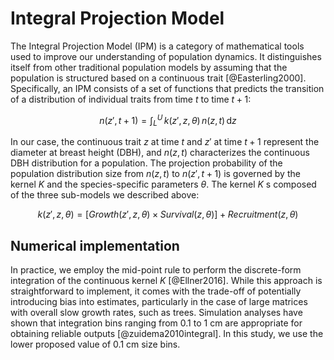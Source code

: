 # Integral Projection Model {#sec-ipm_description}

The Integral Projection Model (IPM) is a category of mathematical tools used to improve our understanding of population dynamics.
It distinguishes itself from other traditional population models by assuming that the population is structured based on a continuous trait [@Easterling2000].
Specifically, an IPM consists of a set of functions that predicts the transition of a distribution of individual traits from time $t$ to time $t+1$:

$$
n(z', t + 1) = \int_{L}^{U} \, k(z', z, \theta)\, n(z, t)\, \mathrm{d}z
$$

In our case, the continuous trait $z$ at time $t$ and $z'$ at time $t+1$ represent the diameter at breast height (DBH), and $n(z, t)$ characterizes the continuous DBH distribution for a population.
The projection probability of the population distribution size from $n(z, t)$ to $n(z', t+1)$ is governed by the kernel $K$ and the species-specific parameters $\theta$. The kernel $K$ s composed of the three sub-models we described above:

$$
k(z', z, \theta) = [Growth(z', z, \theta) \times Survival(z, \theta)] + Recruitment(z, \theta)
$$


## Numerical implementation

In practice, we employ the mid-point rule to perform the discrete-form integration of the continuous kernel $K$ [@Ellner2016].
While this approach is straightforward to implement, it comes with the trade-off of potentially introducing bias into estimates, particularly in the case of large matrices with overall slow growth rates, such as trees.
Simulation analyses have shown that integration bins ranging from 0.1 to 1 cm are appropriate for obtaining reliable outputs [@zuidema2010integral].
In this study, we use the lower proposed value of 0.1 cm size bins.
